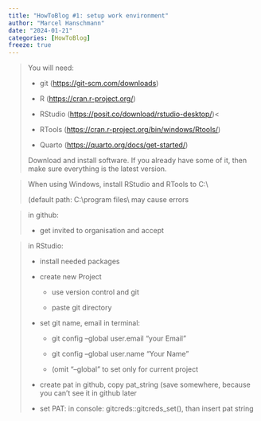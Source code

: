 ```yaml
---
title: "HowToBlog #1: setup work environment"
author: "Marcel Hanschmann"
date: "2024-01-21"
categories: [HowToBlog]
freeze: true
---
```


> You will need:
>
> -   git (<https://git-scm.com/downloads>)
>
> -   R (<https://cran.r-project.org/>)
>
> -   RStudio (<https://posit.co/download/rstudio-desktop/>)\<
>
> -   RTools (<https://cran.r-project.org/bin/windows/Rtools/>)
>
> -   Quarto (<https://quarto.org/docs/get-started/>)
>
> Download and install software. If you already have some of it, then make sure everything is the latest version.

> When using Windows, install RStudio and RTools to C:\\
>
> (default path: C:\\program files\\ may cause errors

> in github:
>
> -   get invited to organisation and accept

> in RStudio:
>
> -   install needed packages
>
> -   create new Project
>
>     -   use version control and git
>
>     -   paste git directory
>
> -   set git name, email in terminal:
>
>     -   git config --global user.email "your Email"
>
>     -   git config --global user.name "Your Name"
>
>     -   (omit "--global" to set only for current project
>
> -   create pat in github, copy pat_string (save somewhere, because you can't see it in github later
>
> -   set PAT: in console: gitcreds::gitcreds_set(), than insert pat string
